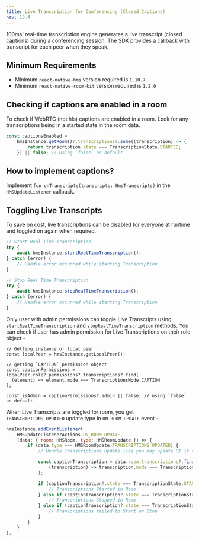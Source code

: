 ```yaml
---
title: Live Transcription for Conferencing (Closed Captions)
nav: 13.4
---
```


100ms' real-time transcription engine generates a live transcript (closed captions) during a conferencing session. The SDK provides a callback with transcript for each peer when they speak.

## Minimum Requirements

-   Minimum `react-native-hms` version required is `1.10.7`
-   Minimum `react-native-room-kit` version required is `1.2.0`

## Checking if captions are enabled in a room

To check if WebRTC (not hls) captions are enabled in a room. Look for any transcriptions being in a started state in the room data.

```js
const captionsEnabled =
    hmsInstance.getRoom()?.transcriptions?.some((transcription) => {
        return transcription.state === TranscriptionState.STARTED;
    }) || false; // Using `false` as default
```

## How to implement captions?

Implement `fun onTranscripts(transcripts: HmsTranscripts)` in the `HMSUpdateListener` callback.

## Toggling Live Transcripts

To save on cost, live transcriptions can be disabled for everyone at runtime and toggled on again when required.

```js
// Start Real Time Transcription
try {
    await hmsInstance.startRealTimeTranscription();
} catch (error) {
    // Handle error occurred while starting Transcription
}
```

```js
// Stop Real Time Transcription
try {
    await hmsInstance.stopRealTimeTranscription();
} catch (error) {
    // Handle error occurred while starting Transcription
}
```

Only user with admin permissions can toggle Live Transcripts using `startRealTimeTranscription` and `stopRealTimeTranscription` methods. You can check if user has admin permission for Live Transcriptions on their role object -

```js{5-7,10}
// Getting instance of local peer
const localPeer = hmsInstance.getLocalPeer();

// getting `CAPTION` permission object
const captionPermissions = localPeer.role?.permissions?.transcriptions?.find(
  (element) => element.mode === TranscriptionsMode.CAPTION
);

const isAdmin = captionPermissions?.admin || false; // using `false` as default
```

When Live Transcripts are toggled for room, you get `TRANSCRIPTIONS_UPDATED` update type in `ON_ROOM_UPDATE` event -

```js
hmsInstance.addEventListener(
    HMSUpdateListenerActions.ON_ROOM_UPDATE,
    (data: { room: HMSRoom, type: HMSRoomUpdate }) => {
        if (data.type === HMSRoomUpdate.TRANSCRIPTIONS_UPDATED) {
            // Handle Transcriptions Update like you may update UI if transcriptions were started or stopped

            const captionTranscription = data.room.transcriptions?.find(
                (transcription) => transcription.mode === TranscriptionsMode.CAPTION
            );

            if (captionTranscription?.state === TranscriptionState.STARTED) {
                // Transcriptions Started in Room
            } else if (captionTranscription?.state === TranscriptionState.STOPPED) {
                // Transcriptions Stopped in Room
            } else if (captionTranscription?.state === TranscriptionState.FAILED) {
                // Transcriptions failed to Start or Stop
            }
        }
    }
);
```

